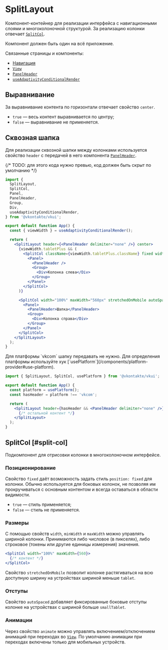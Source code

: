 <Overview>

# SplitLayout

Компонент-контейнер для реализации интерфейса с навигационными слоями и многоколоночной структурой. За реализацию колонки отвечает
[`SplitCol`](#split-col).

<Callout>Компонент должен быть один на всё приложение.</Callout>

Связанные страницы и компоненты:

- [Навигация](/overview/navigation)
- [`View`](/components/view)
- [`PanelHeader`](/components/panel-header)
- [`useAdaptivityConditionalRender`](/components/use-adaptivity-conditional-render)

</Overview>

## Выравнивание

За выравнивание контента по горизонтали отвечает свойство `center`.

- `true` — весь контент выравнивается по центру;
- `false` — выравнивание не применяется.

## Сквозная шапка

Для реализации сквозной шапки между колонками используется свойство `header` с передачей в него компонента [`PanelHeader`](/components/panel-header).

{/* TODO: для этого кода нужно превью, код должен быть скрыт по умолчанию */}

```jsx
import {
  SplitLayout,
  SplitCol,
  Panel,
  PanelHeader,
  Group,
  Div,
  useAdaptivityConditionalRender,
} from '@vkontakte/vkui';

export default function App() {
  const { viewWidth } = useAdaptivityConditionalRender();

  return (
    <SplitLayout header={<PanelHeader delimiter="none" />} center>
      {viewWidth.tabletPlus && (
        <SplitCol className={viewWidth.tabletPlus.className} fixed width={280} maxWidth={280}>
          <Panel>
            <PanelHeader />
            <Group>
              <Div>Колонка слева</Div>
            </Group>
          </Panel>
        </SplitCol>
      )}

      <SplitCol width="100%" maxWidth="560px" stretchedOnMobile autoSpaced>
        <Panel>
          <PanelHeader>Шапка</PanelHeader>
          <Group>
            <Div>Колонка справа</Div>
          </Group>
        </Panel>
      </SplitCol>
    </SplitLayout>
  );
}
```

<Callout>
Для платформы `vkcom` шапку передавать не нужно. Для определения платформы используйте хук [`usePlatform`](/components/platform-provider#use-platform).

```jsx
import { SplitLayout, SplitCol, usePlatform } from '@vkontakte/vkui';

export default function App() {
  const platform = usePlatform();
  const hasHeader = platform !== 'vkcom';

  return (
    <SplitLayout header={hasHeader && <PanelHeader delimiter="none" />}>
      {/* остальной контент */}
    </SplitLayout>
  );
}
```

</Callout>

## SplitCol [#split-col]

Подкомпонент для отрисовки колонки в многоколоночном интерфейсе.

### Позиционирование

Свойство `fixed` даёт возможность задать стиль `position: fixed` для колонки.
Обычно используется для боковых колонок, не позволяя им прокручиваться с основным контентом и всегда оставаться в области видимости.

- `true` — стиль применяется;
- `false` — стиль не применяется.

### Размеры

С помощью свойств `width`, `minWidth` и `maxWidth` можно управлять шириной колонки. Принимаются либо числовое (в пикселях), либо
строковое (токены или другие единицы измерения) значения.

```jsx
<SplitCol width="100%" maxWidth={560}>
  {/* контент */}
</SplitCol>
```

Свойство `stretchedOnMobile` позволит колонке растягиваться на всю доступную ширину на устройствах шириной меньше `tablet`.

### Отступы

Свойство `autoSpaced` добавляет фиксированные боковые отступы колонке на устройствах с шириной больше `smallTablet`.

### Анимации

Через свойство `animate` можно управлять включением/отключением анимаций при переходах во [`View`](/components/view). По умолчанию
анимации при переходах включены только для мобильных устройств.
